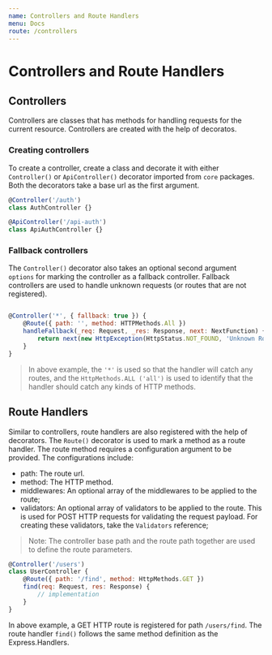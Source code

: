 ```yaml
---
name: Controllers and Route Handlers
menu: Docs
route: /controllers
---
```


# Controllers and Route Handlers

## Controllers

Controllers are classes that has methods for handling requests for the current resource. Controllers are created with the help of decoratos.

### Creating controllers

To create a controller, create a class and decorate it with either `Controller()` or `ApiController()` decorator imported from `core` packages. Both the decorators take a base url as the first argument.

```javascript
@Controller('/auth')
class AuthController {}

@ApiController('/api-auth')
class ApiAuthController {}
```

### Fallback controllers

The `Controller()` decorator also takes an optional second argument `options` for marking the controller as a fallback controller. Fallback controllers are used to handle unknown requests (or routes that are not registered).

```javascript

@Controller('*', { fallback: true }) {
    @Route({ path: '', method: HTTPMethods.All })
    handleFallback(_req: Request, _res: Response, next: NextFunction) {
        return next(new HttpException(HttpStatus.NOT_FOUND, 'Unknown Route Not found'));
    }
}

```

> In above example, the `'*'` is used so that the handler will catch any routes, and the `HttpMethods.ALL ('all')` is used to identify that the handler should catch any kinds of HTTP methods.

## Route Handlers

Similar to controllers, route handlers are also registered with the help of decorators. The `Route()` decorator is used to mark a method as a route handler. The route method requires a configuration argument to be provided. The configurations include:

-   path: The route url.
-   method: The HTTP method.
-   middlewares: An optional array of the middlewares to be applied to the route;
-   validators: An optional array of validators to be applied to the route. This is used for POST HTTP requests for validating the request payload. For creating these validators, take the `Validators` reference;

> Note: The controller base path and the route path together are used to define the route parameters.

```javascript
@Controller('/users')
class UserController {
    @Route({ path: '/find', method: HttpMethods.GET })
    find(req: Request, res: Response) {
        // implementation
    }
}
```

In above example, a GET HTTP route is registered for path `/users/find`. The route handler `find()` follows the same method definition as the Express.Handlers.
